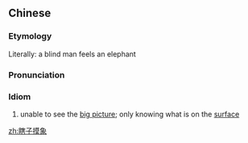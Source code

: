 ==Chinese==
{{zh-forms|type=211}}

===Etymology===
Literally: a blind man feels an elephant

===Pronunciation===
{{zh-pron
|m=xiāzimōxiàng
|cat=id
}}

===Idiom===
{{zh-idiom}}
# unable to see the [[big picture]]; only knowing what is on the [[surface]]

[[zh:瞎子摸象]]